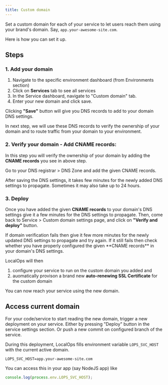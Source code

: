 ```yaml
---
title: Custom domain
---
```


Set a custom domain for each of your service to let users reach them using your brand's domain. Say,
`app.your-awesome-site.com`.

Here is how you can set it up.

## Steps

### 1. Add your domain

1. Navigate to the specific environment dashboard (from Environments section)
2. Click on **Services** tab to see all services
3. In the Service dashboard, navigate to "Custom domain" tab.
4. Enter your new domain and click save.

Clicking **"Save"** button will give you DNS records to add to your domain DNS settings.

In next step, we will use these DNS records to verify the ownership of your domain and to route traffic from your domain
to your environment.

### 2. Verify your domain - Add CNAME records:

In this step you will verify the ownership of your domain by adding the **CNAME records** you see in above step.

Go to your DNS registrar > DNS Zone and add the given CNAME records.

<Warning>
  After saving the DNS settings, it takes few minutes for the newly added DNS settings to propagate. Sometimes it may
  also take up to 24 hours.
</Warning>

### 3. Deploy

Once you have added the given **CNAME records** to your domain's DNS settings give it a few minutes for the DNS settings
to propagate. Then, come back to Service > Custom domain settings page, and click on **"Verify and deploy"** button.

<Tip>
  If domain verification fails then give it few more minutes for the newly updated DNS settings to propagate and try
  again. If it still fails then check whether you have properly configured the given **CNAME records** in your domain's
  DNS settings.
</Tip>

LocalOps will then

1. configure your service to run on the custom domain you added and
2. auomatically provison a brand new **auto-renewing SSL Certificate** for the custom domain

You can now reach your service using the new domain.

## Access current domain

For your code/service to start reading the new domain, trigger a new deployment on your service. Either by pressing
"Deploy" button in the service settings section. Or push a new commit on configured branch of the service.

During this deployment, LocalOps fills environment variable `LOPS_SVC_HOST` with the current active domain.

```
LOPS_SVC_HOST=app.your-awesome-site.com
```

You can access this in your app (say NodeJS app) like

```js
console.log(process.env.LOPS_SVC_HOST);
```
